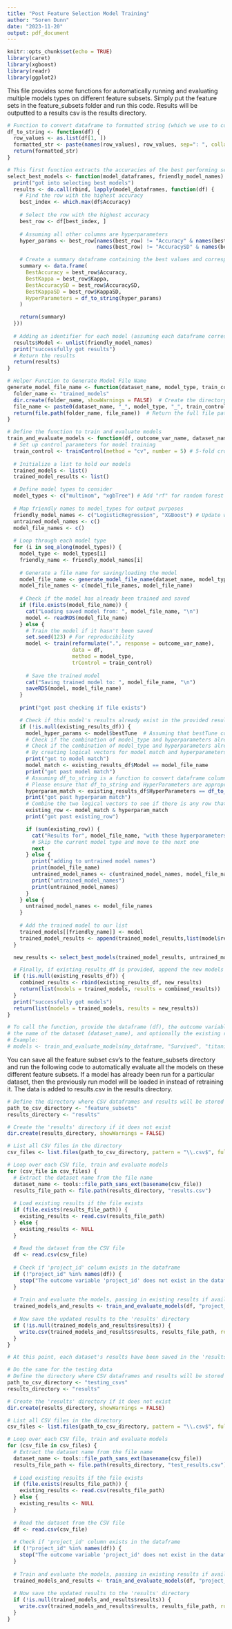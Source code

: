 ```yaml
---
title: "Post Feature Selection Model Training"
author: "Soren Dunn"
date: "2023-11-20"
output: pdf_document
---
```


```r
knitr::opts_chunk$set(echo = TRUE)
library(caret)
library(xgboost)
library(readr)
library(ggplot2)
```

This file provides some functions for automatically running and evaluating multiple models types on different feature subsets. Simply put the feature sets in the feature_subsets folder and run this code. Results will be outputted to a results csv is the results directory.

```r
# Function to convert dataframe to formatted string (which we use to convert dataframe of hyper-parameters into a string)
df_to_string <- function(df) {
  row_values <- as.list(df[1, ])
  formatted_str <- paste(names(row_values), row_values, sep=": ", collapse=", ")
  return(formatted_str)
}

# This first function extracts the accuracies of the best performing set of hyperparameters from the results dataframes
select_best_models <- function(model_dataframes, friendly_model_names) {
  print("got into selecting best models")
  results <- do.call(rbind, lapply(model_dataframes, function(df) {
    # Find the row with the highest accuracy
    best_index <- which.max(df$Accuracy)
    
    # Select the row with the highest accuracy
    best_row <- df[best_index, ]
    
    # Assuming all other columns are hyperparameters
    hyper_params <- best_row[names(best_row) != "Accuracy" & names(best_row) != "Kappa" &
                             names(best_row) != "AccuracySD" & names(best_row) != "KappaSD"]

    # Create a summary dataframe containing the best values and corresponding hyperparameters
    summary <- data.frame(
      BestAccuracy = best_row$Accuracy,
      BestKappa = best_row$Kappa,
      BestAccuracySD = best_row$AccuracySD,
      BestKappaSD = best_row$KappaSD,
      HyperParameters = df_to_string(hyper_params)
    )

    return(summary)
  }))
  
  # Adding an identifier for each model (assuming each dataframe corresponds to one model)
  results$Model <- unlist(friendly_model_names)
  print("successfully got results")
  # Return the results
  return(results)
}
```

```r
# Helper Function to Generate Model File Name
generate_model_file_name <- function(dataset_name, model_type, train_control) {
  folder_name <- "trained_models"
  dir.create(folder_name, showWarnings = FALSE)  # Create the directory if it doesn't exist, suppress warnings if it does
  file_name <- paste0(dataset_name, "_", model_type, "_", train_control$method, "_", train_control$number, "foldCV.RData")
  return(file.path(folder_name, file_name))  # Return the full file path within the 'trained_models' folder
}

# Define the function to train and evaluate models
train_and_evaluate_models <- function(df, outcome_var_name, dataset_name, existing_results_df=NULL) {
  # Set up control parameters for model training
  train_control <- trainControl(method = "cv", number = 5) # 5-fold cross-validation
  
  # Initialize a list to hold our models
  trained_models <- list()
  trained_model_results <- list()

  # Define model types to consider
  model_types <- c("multinom", "xgbTree") # Add "rf" for random forest model or tags for other models as desired
  
  # Map friendly names to model_types for output purposes
  friendly_model_names <- c("LogisticRegression", "XGBoost") # Update with "RandomForest" or other desired models are added
  untrained_model_names <- c()
  model_file_names <- c()
  
  # Loop through each model type
  for (i in seq_along(model_types)) {
    model_type <- model_types[i]
    friendly_name <- friendly_model_names[i]
    
    # Generate a file name for saving/loading the model
    model_file_name <- generate_model_file_name(dataset_name, model_type, train_control)
    model_file_names <- c(model_file_names, model_file_name)
    
    # Check if the model has already been trained and saved
    if (file.exists(model_file_name)) {
      cat("Loading saved model from: ", model_file_name, "\n")
      model <- readRDS(model_file_name)
    } else {
      # Train the model if it hasn't been saved
      set.seed(123) # For reproducibility
      model <- train(reformulate(".", response = outcome_var_name),
                     data = df,
                     method = model_type,
                     trControl = train_control)
      
      # Save the trained model
      cat("Saving trained model to: ", model_file_name, "\n")
      saveRDS(model, model_file_name)
    }
    
    print("got past checking if file exists")

    # Check if this model's results already exist in the provided results dataframe
    if (!is.null(existing_results_df)) {
      model_hyper_params <- model$bestTune  # Assuming that bestTune contains the best hyperparameters for the model
      # Check if the combination of model_type and hyperparameters already exists in the existing_results_df
      # Check if the combination of model_type and hyperparameters already exists in the existing_results_df
      # By creating logical vectors for model match and hyperparameters match
      print("got to model match")
      model_match <- existing_results_df$Model == model_file_name
      print("got past model match")
      # Assuming df_to_string is a function to convert dataframe columns to string for comparison.
      # Please ensure that df_to_string and HyperParameters are appropriately defined as this snippet assumes their existence/format.
      hyperparam_match <- existing_results_df$HyperParameters == df_to_string(model_hyper_params)
      print("got past hyperparam match")
      # Combine the two logical vectors to see if there is any row that satisfies both conditions
      existing_row <- model_match & hyperparam_match
      print("got past existing_row")

      if (sum(existing_row)) {
        cat("Results for", model_file_name, "with these hyperparameters already exist. Skipping.\n")
        # Skip the current model type and move to the next one
        next
      } else {
        print("adding to untrained model names")
        print(model_file_name)
        untrained_model_names <- c(untrained_model_names, model_file_name)
        print("untrained_model_names")
        print(untrained_model_names)
      }
    } else {
      untrained_model_names <- model_file_names
    }
    
    # Add the trained model to our list
    trained_models[[friendly_name]] <- model
    trained_model_results <- append(trained_model_results,list(model$results))
  }

  new_results <- select_best_models(trained_model_results, untrained_model_names)

  # Finally, if existing_results_df is provided, append the new models' best results
  if (!is.null(existing_results_df)) {
    combined_results <- rbind(existing_results_df, new_results)
    return(list(models = trained_models, results = combined_results))
  }
  print("successfully got models")
  return(list(models = trained_models, results = new_results))
}

# To call the function, provide the dataframe (df), the outcome variable name (outcome_var_name),
# the name of the dataset (dataset_name), and optionally the existing results dataframe (existing_results_df).
# Example:
# models <- train_and_evaluate_models(my_dataframe, "Survived", "titanic", existing_results_df=previous_results)
```

You can save all the feature subset csv's to the feature_subsets directory and run the following code to automatically evaluate all the models on these different feature subsets. If a model has already been run for a particular dataset, then the previously run model will be loaded in instead of retraining it. The data is added to results.csv in the results directory.

```r
# Define the directory where CSV dataframes and results will be stored
path_to_csv_directory <- "feature_subsets"
results_directory <- "results"

# Create the 'results' directory if it does not exist
dir.create(results_directory, showWarnings = FALSE)

# List all CSV files in the directory
csv_files <- list.files(path_to_csv_directory, pattern = "\\.csv$", full.names = TRUE)

# Loop over each CSV file, train and evaluate models
for (csv_file in csv_files) {
  # Extract the dataset name from the file name
  dataset_name <- tools::file_path_sans_ext(basename(csv_file))
  results_file_path <- file.path(results_directory, "results.csv")
  
  # Load existing results if the file exists
  if (file.exists(results_file_path)) {
    existing_results <- read.csv(results_file_path)
  } else {
    existing_results <- NULL
  }
  
  # Read the dataset from the CSV file
  df <- read.csv(csv_file)
  
  # Check if 'project_id' column exists in the dataframe
  if (!"project_id" %in% names(df)) {
    stop("The outcome variable 'project_id' does not exist in the dataframe: ", dataset_name)
  }
  
  # Train and evaluate the models, passing in existing results if available
  trained_models_and_results <- train_and_evaluate_models(df, "project_id", dataset_name, existing_results)
  
  # Now save the updated results to the 'results' directory
  if (!is.null(trained_models_and_results$results)) {
    write.csv(trained_models_and_results$results, results_file_path, row.names = FALSE)
  }
}

# At this point, each dataset's results have been saved in the 'results' directory as separate CSV files.
```

```r
# Do the same for the testing data
# Define the directory where CSV dataframes and results will be stored
path_to_csv_directory <- "testing_csvs"
results_directory <- "results"

# Create the 'results' directory if it does not exist
dir.create(results_directory, showWarnings = FALSE)

# List all CSV files in the directory
csv_files <- list.files(path_to_csv_directory, pattern = "\\.csv$", full.names = TRUE)

# Loop over each CSV file, train and evaluate models
for (csv_file in csv_files) {
  # Extract the dataset name from the file name
  dataset_name <- tools::file_path_sans_ext(basename(csv_file))
  results_file_path <- file.path(results_directory, "test_results.csv")
  
  # Load existing results if the file exists
  if (file.exists(results_file_path)) {
    existing_results <- read.csv(results_file_path)
  } else {
    existing_results <- NULL
  }
  
  # Read the dataset from the CSV file
  df <- read.csv(csv_file)
  
  # Check if 'project_id' column exists in the dataframe
  if (!"project_id" %in% names(df)) {
    stop("The outcome variable 'project_id' does not exist in the dataframe: ", dataset_name)
  }
  
  # Train and evaluate the models, passing in existing results if available
  trained_models_and_results <- train_and_evaluate_models(df, "project_id", dataset_name, existing_results)
  
  # Now save the updated results to the 'results' directory
  if (!is.null(trained_models_and_results$results)) {
    write.csv(trained_models_and_results$results, results_file_path, row.names = FALSE)
  }
}
```